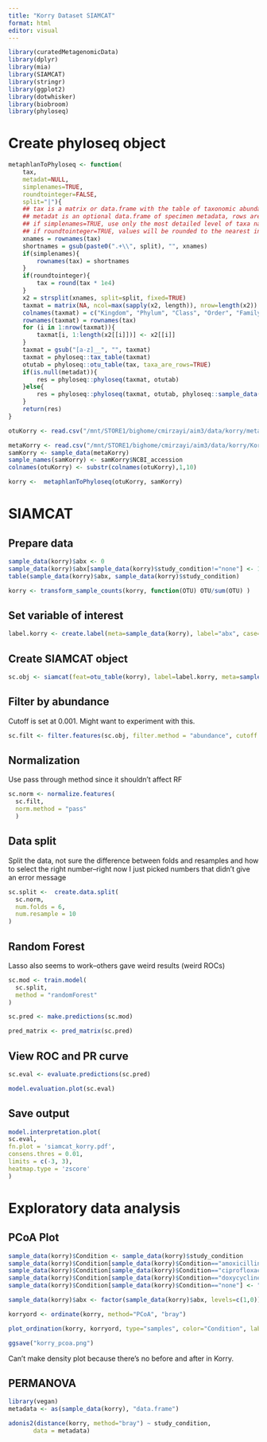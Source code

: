 ```yaml
---
title: "Korry Dataset SIAMCAT"
format: html
editor: visual
---
```


```r

library(curatedMetagenomicData)
library(dplyr)
library(mia)
library(SIAMCAT)
library(stringr)
library(ggplot2)
library(dotwhisker)
library(biobroom)
library(phyloseq)
```

# Create phyloseq object

```r
metaphlanToPhyloseq <- function(
    tax,
    metadat=NULL,
    simplenames=TRUE,
    roundtointeger=FALSE,
    split="|"){
    ## tax is a matrix or data.frame with the table of taxonomic abundances, rows are taxa, columns are samples
    ## metadat is an optional data.frame of specimen metadata, rows are samples, columns are variables
    ## if simplenames=TRUE, use only the most detailed level of taxa names in the final object
    ## if roundtointeger=TRUE, values will be rounded to the nearest integer
    xnames = rownames(tax)
    shortnames = gsub(paste0(".+\\", split), "", xnames)
    if(simplenames){
        rownames(tax) = shortnames
    }
    if(roundtointeger){
        tax = round(tax * 1e4)
    }
    x2 = strsplit(xnames, split=split, fixed=TRUE)
    taxmat = matrix(NA, ncol=max(sapply(x2, length)), nrow=length(x2))
    colnames(taxmat) = c("Kingdom", "Phylum", "Class", "Order", "Family", "Genus", "Species", "Strain")[1:ncol(taxmat)]
    rownames(taxmat) = rownames(tax)
    for (i in 1:nrow(taxmat)){
        taxmat[i, 1:length(x2[[i]])] <- x2[[i]]
    }
    taxmat = gsub("[a-z]__", "", taxmat)
    taxmat = phyloseq::tax_table(taxmat)
    otutab = phyloseq::otu_table(tax, taxa_are_rows=TRUE)
    if(is.null(metadat)){
        res = phyloseq::phyloseq(taxmat, otutab)
    }else{
        res = phyloseq::phyloseq(taxmat, otutab, phyloseq::sample_data(metadat))
    }
    return(res)
}
```

```r
otuKorry <- read.csv("/mnt/STORE1/bighome/cmirzayi/aim3/data/korry/metaphlan/merged/metaphlan_taxonomic_profiles.tsv", sep="\t", strip.white = T, stringsAsFactors = F, row.names = 1)

metaKorry <- read.csv("/mnt/STORE1/bighome/cmirzayi/aim3/data/korry/KorryB_2020_metadata.csv")
samKorry <- sample_data(metaKorry)
sample_names(samKorry) <- samKorry$NCBI_accession
colnames(otuKorry) <- substr(colnames(otuKorry),1,10)

korry <-  metaphlanToPhyloseq(otuKorry, samKorry)

```

# SIAMCAT

## Prepare data

```r
sample_data(korry)$abx <- 0
sample_data(korry)$abx[sample_data(korry)$study_condition!="none"] <- 1
table(sample_data(korry)$abx, sample_data(korry)$study_condition)
```

```r

korry <- transform_sample_counts(korry, function(OTU) OTU/sum(OTU) )

```

## Set variable of interest

```r

label.korry <- create.label(meta=sample_data(korry), label="abx", case=1)
```

## Create SIAMCAT object

```r

sc.obj <- siamcat(feat=otu_table(korry), label=label.korry, meta=sample_data(korry))

```

## Filter by abundance

Cutoff is set at 0.001. Might want to experiment with this.

```r

sc.filt <- filter.features(sc.obj, filter.method = "abundance", cutoff = 0.001)

```

## Normalization

Use pass through method since it shouldn't affect RF

```r

sc.norm <- normalize.features(
  sc.filt,
  norm.method = "pass"
  )
```

## Data split

Split the data, not sure the difference between folds and resamples and how to select the right number--right now I just picked numbers that didn't give an error message

```r

sc.split <-  create.data.split(
  sc.norm,
  num.folds = 6,
  num.resample = 10
)


```

## Random Forest

Lasso also seems to work--others gave weird results (weird ROCs)

```r
sc.mod <- train.model(
  sc.split,
  method = "randomForest"
)

sc.pred <- make.predictions(sc.mod)

pred_matrix <- pred_matrix(sc.pred)
```

## View ROC and PR curve

```r
sc.eval <- evaluate.predictions(sc.pred)

model.evaluation.plot(sc.eval)
```

## Save output

```r
model.interpretation.plot(
sc.eval,
fn.plot = 'siamcat_korry.pdf',
consens.thres = 0.01,
limits = c(-3, 3),
heatmap.type = 'zscore'
) 
```

# Exploratory data analysis

## PCoA Plot

```r

sample_data(korry)$Condition <- sample_data(korry)$study_condition
sample_data(korry)$Condition[sample_data(korry)$Condition=="amoxicillin"] <- "penicillins"
sample_data(korry)$Condition[sample_data(korry)$Condition=="ciprofloxacin"] <- "quinolones"
sample_data(korry)$Condition[sample_data(korry)$Condition=="doxycycline"] <- "tetracyclines"
sample_data(korry)$Condition[sample_data(korry)$Condition=="none"] <- "control"

sample_data(korry)$abx <- factor(sample_data(korry)$abx, levels=c(1,0))

korryord <- ordinate(korry, method="PCoA", "bray")

plot_ordination(korry, korryord, type="samples", color="Condition", label="subject_id", shape="Condition") + scale_color_manual(values=c("black", "blue", "green", "red"))

ggsave("korry_pcoa.png")

```

Can't make density plot because there's no before and after in Korry.

## PERMANOVA

```r
library(vegan)
metadata <- as(sample_data(korry), "data.frame")

adonis2(distance(korry, method="bray") ~ study_condition,
       data = metadata)
```

